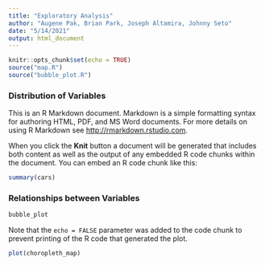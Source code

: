 ```yaml
---
title: "Exploratory Analysis"
author: "Augene Pak, Brian Park, Joseph Altamira, Johnny Seto"
date: "5/14/2021"
output: html_document
---
```


```r
knitr::opts_chunk$set(echo = TRUE)
source("map.R")
source("bubble_plot.R")
```

### Distribution of Variables

This is an R Markdown document. Markdown is a simple formatting syntax for authoring HTML, PDF, and MS Word documents. For more details on using R Markdown see <http://rmarkdown.rstudio.com>.

When you click the **Knit** button a document will be generated that includes both content as well as the output of any embedded R code chunks within the document. You can embed an R code chunk like this:

```r
summary(cars)
```

### Relationships between Variables

```r
bubble_plot
```

Note that the `echo = FALSE` parameter was added to the code chunk to prevent printing of the R code that generated the plot.

```r
plot(choropleth_map)
```
